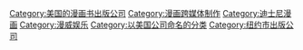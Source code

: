 {{Commonscat|Marvel Comics}}

[[Category:美国的漫画书出版公司|Category:美国的漫画书出版公司]]
[[Category:漫画跨媒体制作|Category:漫画跨媒体制作]]
[[Category:迪士尼漫画|Category:迪士尼漫画]]
[[Category:漫威娱乐|Category:漫威娱乐]]
[[Category:以美国公司命名的分类|Category:以美国公司命名的分类]]
[[Category:纽约市出版公司|Category:纽约市出版公司]]